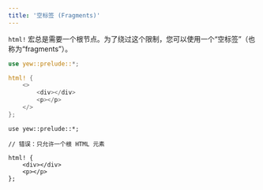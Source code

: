 ```yaml
---
title: '空标签 (Fragments)'
---
```



`html!` 宏总是需要一个根节点。为了绕过这个限制，您可以使用一个“空标签”（也称为“fragments”）。

<Tabs>
<TabItem value="Valid" label="Valid">

```rust
use yew::prelude::*;

html! {
    <>
        <div></div>
        <p></p>
    </>
};

```

</TabItem>

<TabItem value="Invalid" label="Invalid">

```rust, compile_fail
use yew::prelude::*;

// 错误：只允许一个根 HTML 元素

html! {
    <div></div>
    <p></p>
};

```

</TabItem>
</Tabs>
